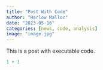```yaml
---
title: "Post With Code"
author: "Harlow Malloc"
date: "2023-05-16"
categories: [news, code, analysis]
image: "image.jpg"
---
```


This is a post with executable code.

```r
1 + 1
```
